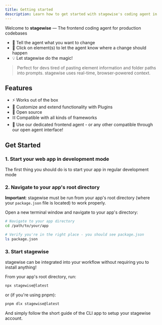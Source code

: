 ```yaml
---
title: Getting started
description: Learn how to get started with stagewise's coding agent in seconds.
---
```



Welcome to **stagewise** —  The frontend coding agent for production codebases

- 💬 Tell the agent what you want to change
- 🧠 Click on element(s) to let the agent know where a change should happen
- 💡 Let stagewise do the magic!

> Perfect for devs tired of pasting element information and folder paths into prompts. stagewise uses real-time, browser-powered context.

## Features

- ⚡ Works out of the box
- 🧩 Customize and extend functionality with Plugins
- 📖 Open source
- ⛓️ Compatible with all kinds of frameworks
- 🧠 Use our dedicated frontend agent - or any other compatible through our open agent interface!


## Get Started

### 1. Start your web app in development mode

The first thing you should do is to start your app in regular development mode


### 2. Navigate to your app's root directory

**Important**: stagewise must be run from your app's root directory (where your `package.json` file is located) to work properly. 

Open a new terminal window and navigate to your app's directory:

```bash
# Navigate to your app directory
cd /path/to/your/app

# Verify you're in the right place - you should see package.json
ls package.json
```

### 3. Start stagewise

stagewise can be integrated into your workflow without requiring you to install anything!

From your app's root directory, run:

```bash
npx stagewise@latest
```

or (if you're using pnpm):

```bash
pnpm dlx stagewise@latest
```

And simply follow the short guide of the CLI app to setup your stagewise account.